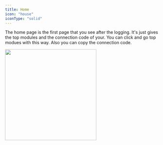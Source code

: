 ```yaml
---
title: Home
icon: "house"
iconType: "solid"
---
```



The home page is the first page that you see after the logging. It's just gives the top modules and the connection code of your. You can click and go top modues with this way. Also you can copy the connection code.

<img height="300" src="/images/home_with_info.svg" />
